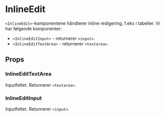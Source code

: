 
<Meta of={InlineEditStories} />

# InlineEdit

<ComponentLinkRow
  docsHref="https://design.domstol.no/987b33f71/p/767867-inlineedit"
  githubHref="https://github.com/domstolene/designsystem/tree/main/packages/components/src/components/InlineEdit"
  figmaHref="https://www.figma.com/file/ewqSDmkgqDQ5PyOsRp4V5b/DDS-Komponenter?node-id=9005%3A150044"
  storybookHref="https://domstolene.github.io/designsystem/?path=/story/dds-components-inlineedit--overview-input-types"
  withBottomSpacing
/>

`<InlineEdit>`-komponentene håndterer inline redigering, f.eks i tabeller. Vi har følgende komponenter:

- `<InlineEditInput>` - returnerer `<input>`.
- `<InlineEditTextArea>` - returnerer `<textarea>`.

## Props

### InlineEditTextArea

Inputfeltet. Returnerer `<textarea>`.

<Canvas of={InlineEditTextAreaStories.Default} sourceState="shown" />
<Controls of={InlineEditTextAreaStories.Default} />

### InlineEditInput

Inputfeltet. Returnerer `<input>`.

<Canvas of={InlineEditInputStories.Default} sourceState="shown" />
<Controls of={InlineEditInputStories.Default} />
